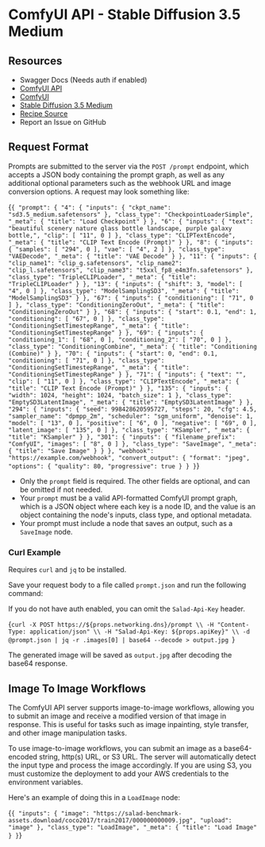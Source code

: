 # ComfyUI API - Stable Diffusion 3.5 Medium

## Resources

- <Link url={`https://${props.networking.dns}/docs`}>Swagger Docs</Link> (Needs auth if enabled)
- [ComfyUI API](https://github.com/SaladTechnologies/comfyui-api)
- [ComfyUI](https://github.com/comfyanonymous/ComfyUI/)
- [Stable Diffusion 3.5 Medium](https://huggingface.co/stabilityai/stable-diffusion-3.5-medium)
- [Recipe Source](https://github.com/SaladTechnologies/salad-recipes/tree/master/recipes/comfyui)
- <Link url={`https://github.com/SaladTechnologies/salad-recipes/issues/new?title=ComfyUI%20API%20-%20Stable%20Diffusion%203.5%20Medium&body=%3C%21---%20Please%20describe%20the%20issue%20you%20are%20having%20with%20this%20recipe%2C%20and%20include%20as%20much%20detail%20as%20possible%2C%20including%20any%20relevant%20logs.%20--%3E%0AImage%3A%20${props.container.image}`}>Report an Issue on GitHub</Link>

## Request Format

Prompts are submitted to the server via the `POST /prompt` endpoint, which accepts a JSON body containing the prompt graph, as well as any additional optional parameters such as the webhook URL and image conversion options. A request may look something like:

<CodeBlock language="json">{`{
    "prompt": {
        "4": {
            "inputs": {
                "ckpt_name": "sd3.5_medium.safetensors"
            },
            "class_type": "CheckpointLoaderSimple",
            "_meta": {
                "title": "Load Checkpoint"
            }
        },
        "6": {
            "inputs": {
                "text": "beautiful scenery nature glass bottle landscape, purple galaxy bottle,",
                "clip": [
                    "11",
                    0
                ]
            },
            "class_type": "CLIPTextEncode",
            "_meta": {
                "title": "CLIP Text Encode (Prompt)"
            }
        },
        "8": {
            "inputs": {
                "samples": [
                    "294",
                    0
                ],
                "vae": [
                    "4",
                    2
                ]
            },
            "class_type": "VAEDecode",
            "_meta": {
                "title": "VAE Decode"
            }
        },
        "11": {
            "inputs": {
                "clip_name1": "clip_g.safetensors",
                "clip_name2": "clip_l.safetensors",
                "clip_name3": "t5xxl_fp8_e4m3fn.safetensors"
            },
            "class_type": "TripleCLIPLoader",
            "_meta": {
                "title": "TripleCLIPLoader"
            }
        },
        "13": {
            "inputs": {
                "shift": 3,
                "model": [
                    "4",
                    0
                ]
            },
            "class_type": "ModelSamplingSD3",
            "_meta": {
                "title": "ModelSamplingSD3"
            }
        },
        "67": {
            "inputs": {
                "conditioning": [
                    "71",
                    0
                ]
            },
            "class_type": "ConditioningZeroOut",
            "_meta": {
                "title": "ConditioningZeroOut"
            }
        },
        "68": {
            "inputs": {
                "start": 0.1,
                "end": 1,
                "conditioning": [
                    "67",
                    0
                ]
            },
            "class_type": "ConditioningSetTimestepRange",
            "_meta": {
                "title": "ConditioningSetTimestepRange"
            }
        },
        "69": {
            "inputs": {
                "conditioning_1": [
                    "68",
                    0
                ],
                "conditioning_2": [
                    "70",
                    0
                ]
            },
            "class_type": "ConditioningCombine",
            "_meta": {
                "title": "Conditioning (Combine)"
            }
        },
        "70": {
            "inputs": {
                "start": 0,
                "end": 0.1,
                "conditioning": [
                    "71",
                    0
                ]
            },
            "class_type": "ConditioningSetTimestepRange",
            "_meta": {
                "title": "ConditioningSetTimestepRange"
            }
        },
        "71": {
            "inputs": {
                "text": "",
                "clip": [
                    "11",
                    0
                ]
            },
            "class_type": "CLIPTextEncode",
            "_meta": {
                "title": "CLIP Text Encode (Prompt)"
            }
        },
        "135": {
            "inputs": {
                "width": 1024,
                "height": 1024,
                "batch_size": 1
            },
            "class_type": "EmptySD3LatentImage",
            "_meta": {
                "title": "EmptySD3LatentImage"
            }
        },
        "294": {
            "inputs": {
                "seed": 998428620595727,
                "steps": 20,
                "cfg": 4.5,
                "sampler_name": "dpmpp_2m",
                "scheduler": "sgm_uniform",
                "denoise": 1,
                "model": [
                    "13",
                    0
                ],
                "positive": [
                    "6",
                    0
                ],
                "negative": [
                    "69",
                    0
                ],
                "latent_image": [
                    "135",
                    0
                ]
            },
            "class_type": "KSampler",
            "_meta": {
                "title": "KSampler"
            }
        },
        "301": {
            "inputs": {
                "filename_prefix": "ComfyUI",
                "images": [
                    "8",
                    0
                ]
            },
            "class_type": "SaveImage",
            "_meta": {
                "title": "Save Image"
            }
        }
    },
    "webhook": "https://example.com/webhook",
    "convert_output": {
        "format": "jpeg",
        "options": {
            "quality": 80,
            "progressive": true
        }
    }
}`}</CodeBlock>


- Only the `prompt` field is required. The other fields are optional, and can be omitted if not needed.
- Your `prompt` must be a valid API-formatted ComfyUI prompt graph, which is a JSON object where each key is a node ID, and the value is an object containing the node's inputs, class type, and optional metadata.
- Your prompt must include a node that saves an output, such as a `SaveImage` node.

### Curl Example

<Callout variation="note">Requires `curl` and `jq` to be installed.</Callout>

Save your request body to a file called `prompt.json` and run the following command:

<Callout variation="note">If you do not have auth enabled, you can omit the `Salad-Api-Key` header.</Callout>

<CodeBlock language="bash">{`curl -X POST https://${props.networking.dns}/prompt \\
  -H "Content-Type: application/json" \\
  -H "Salad-Api-Key: ${props.apiKey}" \\
  -d @prompt.json | jq -r .images[0] | base64 --decode > output.jpg
`}</CodeBlock>

The generated image will be saved as `output.jpg` after decoding the base64 response.

## Image To Image Workflows

The ComfyUI API server supports image-to-image workflows, allowing you to submit an image and receive a modified version of that image in response. This is useful for tasks such as image inpainting, style transfer, and other image manipulation tasks.

To use image-to-image workflows, you can submit an image as a base64-encoded string, http(s) URL, or S3 URL. The server will automatically detect the input type and process the image accordingly. If you are using S3, you must customize the deployment to add your AWS credentials to the environment variables.

Here's an example of doing this in a `LoadImage` node:

<CodeBlock language="json">{`{
  "inputs": {
    "image": "https://salad-benchmark-assets.download/coco2017/train2017/000000000009.jpg",
    "upload": "image"
  },
  "class_type": "LoadImage",
  "_meta": {
    "title": "Load Image"
  }
}`}</CodeBlock>

